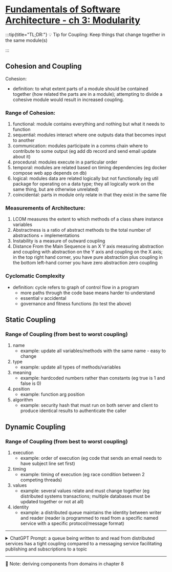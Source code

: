 # [Fundamentals of Software Architecture - ch 3: Modularity](https://fundamentalsofsoftwarearchitecture.com/)

:::tip{title="TL;DR:"}
💡 Tip for Coupling: Keep things that change together in the same module(s)

:::

## Cohesion and Coupling

Cohesion:

- definition: to what extent parts of a module should be contained together (how related the parts are in a module); attempting to divide a cohesive module would result in increased coupling.

### Range of Cohesion:

1. functional: module contains everything and nothing but what it needs to function
2. sequential: modules interact where one outputs data that becomes input to another
3. communication: modules participate in a comms chain where to contribute to some output (eg add db record and send email update about it)
4. procedural: modules execute in a particular order
5. temporal: modules are related based on timing dependencies (eg docker compose web app depends on db)
6. logical: modules data are related logically but not functionally (eg util package for operating on a data type; they all logically work on the same thing, but are otherwise unrelated)
7. coincidental: parts in module only relate in that they exist in the same file

### Measurements of Architecture:

1. LCOM measures the extent to which methods of a class share instance variables
2. Abstractness is a ratio of abstract methods to the total number of abstractions + implementations
3. Instability is a measure of outward coupling
4. Distance From the Main Sequence is an X Y axis measuring abstraction and coupling with abstraction on the Y axis and coupling on the X axis; in the top right hand corner, you have pure abstraction plus coupling in the bottom left-hand corner you have zero abstraction zero coupling

### Cyclomatic Complexity

- definition: cycle refers to graph of control flow in a program
  - more paths through the code base means harder to understand
  - essential v accidental
  - governance and fitness functions (to test the above)

## Static Coupling

### Range of Coupling (from best to worst coupling)

1. name
   - example: update all variables/methods with the same name - easy to change
2. type
   - example: update all types of methods/variables
3. meaning
   - example: hardcoded numbers rather than constants (eg true is 1 and false is 0)
4. position
   - example: function arg position
5. algorithm
   - example: security hash that must run on both server and client to produce identical results to authenticate the caller

## Dynamic Coupling

### Range of Coupling (from best to worst coupling)

1. execution
   - example: order of execution (eg code that sends an email needs to have subject line set first)
2. timing
   - example: timing of execution (eg race condition between 2 competing threads)
3. values
   - example: several values relate and must change together (eg distributed systems transactions; multiple databases must be updated together or not at all)
4. identity
   - example: a distributed queue maintains the identity between writer and reader (reader is programmed to read from a specific named service with a specific protocol/message format)

---

<details>
  <summary>ChatGPT Prompt: a queue being written to and read from distributed services has a tight coupling compared to a messaging service facilitating publishing and subscriptions to a topic</summary>

Answer: Yes, you're correct. A queue being directly written to and read from by distributed services often results in tighter coupling compared to using a messaging service that facilitates publishing and subscriptions to a topic. Here's why:

### Direct Queue Interaction

- **Tight Coupling:** When services directly interact with a queue, they often have explicit knowledge of the queue's existence, its name, and possibly its schema. This setup means that producers and consumers are closely tied to the specifics of the queue, leading to tight coupling. For instance, if a service posts messages to a queue, any consuming service must know the exact queue to listen to and understand the format of the messages it receives.
- **Dependency on Queue Mechanics:** Both the producing and consuming services must manage their connection and interaction with the queue, including error handling, message serialization/deserialization, and understanding the queue's delivery semantics (e.g., at-least-once, exactly-once).

### Messaging Service with Topics

- **Looser Coupling:** In a publish/subscribe model using topics, services don't directly interact with a queue. Instead, they publish messages to a topic or subscribe to a topic without needing to know about other services. This approach decouples producers from consumers—producers just emit messages to a topic, and consumers listen to the topic they are interested in without needing to know who the producers are.
- **Abstracted Interaction:** The messaging system abstracts the complexity of message distribution, allowing services to focus on their business logic rather than the intricacies of message passing. This setup facilitates easier changes and scalability, as adding or removing consumers or changing a message format can often be done without impacting other services.
- **Flexibility and Scalability:** With topics, it's easier to scale the system by adding more consumers or publishers. Since services are not tightly coupled, new services can be introduced to publish or consume messages without requiring changes to existing services.

### Example: Order Processing System

- **Direct Queue Interaction:** An `OrderService` directly puts an order into a `ProcessingQueue`, and an `InventoryService` reads from this queue. If the queue's structure or the message format changes, both services need to be updated. Additionally, if a new service like a `ShippingService` needs to process the same orders, it must also interact directly with the `ProcessingQueue`, increasing coupling and complexity.
- **Messaging Service with Topics:** The `OrderService` publishes orders to an `OrderTopic`. Both `InventoryService` and `ShippingService` subscribe to the `OrderTopic`. The `OrderService` doesn't need to know about the subscribers, and new subscribers can be added without affecting the publisher or other subscribers, leading to a more flexible and scalable architecture.

In summary, using a messaging service with the publish/subscribe model provides a more decoupled, scalable, and flexible architecture compared to direct interactions with a queue, facilitating easier maintenance and the ability to evolve parts of the system independently.

</details>

---

📓 Note: deriving components from domains in chapter 8
